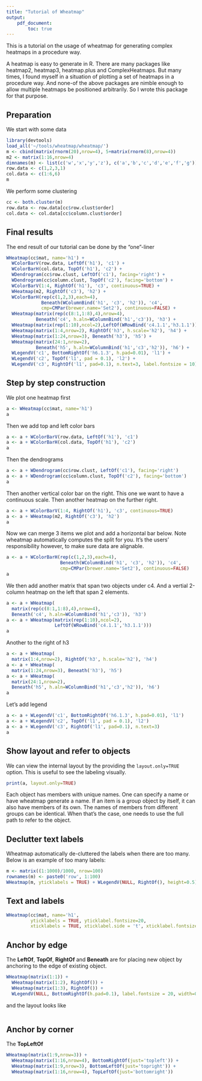 ```yaml
---
title: "Tutorial of Wheatmap"
output: 
    pdf_document:
        toc: true
---
```


This is a tutorial on the usage of wheatmap for generating complex heatmaps in a procedure way.

A heatmap is easy to generate in R. There are many packages like heatmap2, heatmap3, heatmap.plus and ComplexHeatmaps. But many times, I found myself in a situation of plotting a set of heatmaps in a procedure way. And none-of the above packages are nimble enough to allow multiple heatmaps be positioned arbitrarily. So I wrote this package for that purpose.

## Preparation

We start with some data
```r
library(devtools)
load_all('~/tools/wheatmap/wheatmap/')
m <- cbind(matrix(rnorm(20),nrow=4), 5+matrix(rnorm(8),nrow=4))
m2 <- matrix(1:16,nrow=4)
dimnames(m) <- list(c('w','x','y','z'), c('a','b','c','d','e','f','g'))
row.data <- c(1,2,3,1)
col.data <- c(1:6,6)
m
```

We perform some clustering
```r
cc <- both.cluster(m)
row.data <- row.data[cc$row.clust$order]
col.data <- col.data[cc$column.clust$order]
```

## Final results

The end result of our tutorial can be done by the "one"-liner
```r
WHeatmap(cc$mat, name='h1') +
  WColorBarV(row.data, LeftOf('h1'), 'c1') +
  WColorBarH(col.data, TopOf('h1'), 'c2') +
  WDendrogram(cc$row.clust, LeftOf('c1'), facing='right') +
  WDendrogram(cc$column.clust, TopOf('c2'), facing='bottom') +
  WColorBarV(1:4, RightOf('h1'), 'c3', continuous=TRUE) +
  WHeatmap(m2, RightOf('c3'), 'h2') +
  WColorBarH(rep(c(1,2,3),each=4), 
             Beneath(WColumnBind('h1', 'c3', 'h2')), 'c4', 
             cmp=CMPar(brewer.name='Set2'), continuous=FALSE) +
  WHeatmap(matrix(rep(c(8:1,1:8),4),nrow=4), 
           Beneath('c4', h.aln=WColumnBind('h1','c3')), 'h3') +
  WHeatmap(matrix(rep(1:10),ncol=2),LeftOf(WRowBind('c4.1.1','h3.1.1'))) +
  WHeatmap(matrix(1:4,nrow=2), RightOf('h3', h.scale='h2'), 'h4') +
  WHeatmap(matrix(1:24,nrow=3), Beneath('h3'), 'h5') +
  WHeatmap(matrix(24:1,nrow=2), 
           Beneath('h5', h.aln=WColumnBind('h1','c3','h2')), 'h6') +
  WLegendV('c1', BottomRightOf('h6.1.3', h.pad=0.01), 'l1') +
  WLegendV('c2', TopOf('l1', pad = 0.1), 'l2') +
  WLegendV('c3', RightOf('l1', pad=0.1), n.text=3, label.fontsize = 10)

```

## Step by step construction

We plot one heatmap first
```r
a <- WHeatmap(cc$mat, name='h1')
a
```

Then we add top and left color bars
```r
a <- a + WColorBarV(row.data, LeftOf('h1'), 'c1')
a <- a + WColorBarH(col.data, TopOf('h1'), 'c2')
a
```

Then the dendrograms
```r
a <- a + WDendrogram(cc$row.clust, LeftOf('c1'), facing='right')
a <- a + WDendrogram(cc$column.clust, TopOf('c2'), facing='bottom')
a
```

Then another vertical color bar on the right. This one we want to have a continuous scale. Then another heatmap on the further right.
```r
a <- a + WColorBarV(1:4, RightOf('h1'), 'c3', continuous=TRUE)
a <- a + WHeatmap(m2, RightOf('c3'), 'h2')
a
```

Now we can merge 3 items we plot and add a horizontal bar below. Note wheatmap automatically computes the split for you. It's the users' responsibility however, to make sure data are alignable.
```r
a <- a + WColorBarH(rep(c(1,2,3),each=4), 
                    Beneath(WColumnBind('h1', 'c3', 'h2')), 'c4', 
                    cmp=CMPar(brewer.name='Set2'), continuous=FALSE)
a
```

We then add another matrix that span two objects under c4. And a vertial 2-column heatmap on the left that span 2 elements.
```r
a <- a + WHeatmap(
  matrix(rep(c(8:1,1:8),4),nrow=4), 
  Beneath('c4', h.aln=WColumnBind('h1','c3')), 'h3')
a <- a + WHeatmap(matrix(rep(1:10),ncol=2),
                  LeftOf(WRowBind('c4.1.1','h3.1.1')))
a
```

Another to the right of h3
```r
a <- a + WHeatmap(
  matrix(1:4,nrow=2), RightOf('h3', h.scale='h2'), 'h4')
a <- a + WHeatmap(
  matrix(1:24,nrow=3), Beneath('h3'), 'h5')
a <- a + WHeatmap(
  matrix(24:1,nrow=2), 
  Beneath('h5', h.aln=WColumnBind('h1','c3','h2')), 'h6')
a
```

Let's add legend
```r
a <- a + WLegendV('c1', BottomRightOf('h6.1.3', h.pad=0.01), 'l1')
a <- a + WLegendV('c2', TopOf('l1', pad = 0.1), 'l2')
a <- a + WLegendV('c3', RightOf('l1', pad=0.1), n.text=3)
a
```

## Show layout and refer to objects

We can view the internal layout by the providing the `layout.only=TRUE` option. This is useful to see the labeling visually.

```r
print(a, layout.only=TRUE)
```

Each object has members with unique names. One can specify a name or have wheatmap generate a name. If an item is a group object by itself, it can also have members of its own. The names of members from different groups can be identical. When that's the case, one needs to use the full path to refer to the object.

## Declutter text labels

Wheatmap automatically de-cluttered the labels when there are too many. Below is an example of too many labels:

```r
m <- matrix((1:1000)/1000, nrow=100)
rownames(m) <- paste0('row', 1:100)
WHeatmap(m, yticklabels = TRUE) + WLegendV(NULL, RightOf(), height=0.5)
```

## Text and labels

```r
WHeatmap(cc$mat, name='h1', 
         yticklabels = TRUE, yticklabel.fontsize=20,
         xticklabels = TRUE, xticklabel.side = 't', xticklabel.fontsize = 25)
```

## Anchor by edge

The **LeftOf**, **TopOf**, **RightOf** and **Beneath** are for placing new object by anchoring to the edge of existing object.

```r
WHeatmap(matrix(1:1)) +
  WHeatmap(matrix(1:2), RightOf()) +
  WHeatmap(matrix(1:3), RightOf()) + 
  WLegendV(NULL, BottomRightOf(h.pad=0.1), label.fontsize = 20, width=0.2, yticklabel.pad=0.05)
```

and the layout looks like
```r

```

## Anchor by corner

The **TopLeftOf** 
```r
WHeatmap(matrix(1:9,nrow=3)) + 
  WHeatmap(matrix(1:16,nrow=4), BottomRightOf(just='topleft')) + 
  WHeatmap(matrix(1:9,nrow=3), BottomLeftOf(just='topright')) + 
  WHeatmap(matrix(1:16,nrow=4), TopLeftOf(just='bottomright'))
```

